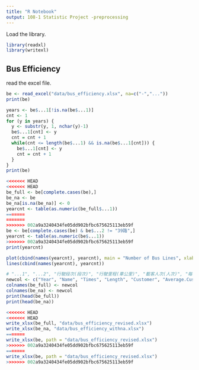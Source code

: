 ```yaml
---
title: "R Notebook"
output: 108-1 Statistic Project -preprocessing
---
```


Load the library.

```r
library(readxl)
library(writexl)
```

## Bus Efficiency

read the excel file.

```r
be <- read_excel("data/bus_efficiency.xlsx", na=c("-","..."))
print(be)
```

```r
years <- be$...1[!is.na(be$...1)]
cnt <- 1
for (y in years) {
  y <- substr(y, 1, nchar(y)-1)
  be$...1[cnt] <- y
  cnt = cnt + 1
  while(cnt <= length(be$...1) && is.na(be$...1[cnt])) {
    be$...1[cnt] <- y
    cnt = cnt + 1
  }
}
print(be)
```

```r
<<<<<<< HEAD
<<<<<<< HEAD
be_full <- be[complete.cases(be),]
be_na <- be
be_na[is.na(be_na)] <- 0
yearcnt <- table(as.numeric(be_full$...1))
=======
=======
>>>>>>> 002a9a3240434fe05dd902bfbc675625113eb59f
be <- be[complete.cases(be) & be$...2 != "39路",]
yearcnt <- table(as.numeric(be$...1))
>>>>>>> 002a9a3240434fe05dd902bfbc675625113eb59f
print(yearcnt)
```

```r
plot(cbind(names(yearcnt), yearcnt), main = "Number of Bus Lines", xlab = "year", ylab = "counts")
lines(cbind(names(yearcnt), yearcnt))
```

```r
# "...1", "...2", "行駛段次(段次)", "行駛里程(車公里)", "載客人次(人次)", "每段次平均載客(人次)", "客運收入(元)", "每車公里營收(元)"
newcol <- c("Year", "Name", "Times", "Length", "Customer", "Average.Customer", "Profit", "Average.Profit")
colnames(be_full) <- newcol
colnames(be_na) <- newcol
print(head(be_full))
print(head(be_na))
```

```r
<<<<<<< HEAD
<<<<<<< HEAD
write_xlsx(be_full, "data/bus_efficiency_revised.xlsx")
write_xlsx(be_na, "data/bus_efficiency_withna.xlsx")
=======
write_xlsx(be, path = "data/bus_efficiency_revised.xlsx")
>>>>>>> 002a9a3240434fe05dd902bfbc675625113eb59f
=======
write_xlsx(be, path = "data/bus_efficiency_revised.xlsx")
>>>>>>> 002a9a3240434fe05dd902bfbc675625113eb59f
```




